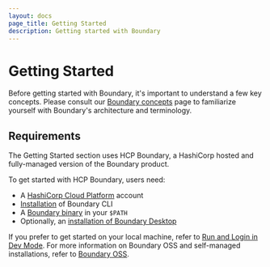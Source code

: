 ```yaml
---
layout: docs
page_title: Getting Started
description: Getting started with Boundary
---
```


# Getting Started

Before getting started with Boundary, it's important to understand a few key concepts. Please consult our [Boundary concepts](/docs/concepts) page to familiarize yourself with Boundary's architecture and terminology.

## Requirements

The Getting Started section uses HCP Boundary, a HashiCorp hosted and fully-managed version of the Boundary product.

To get started with HCP Boundary, users need:

- A [HashiCorp Cloud Platform](https://portal.cloud.hashicorp.com/sign-up) account
- [Installation](https://learn.hashicorp.com/tutorials/boundary/hcp-getting-started-install?in=boundary/hcp-getting-started) of Boundary CLI
- A [Boundary binary](https://www.boundaryproject.io/downloads) in your `$PATH`
- Optionally, an [installation of Boundary Desktop](https://learn.hashicorp.com/tutorials/boundary/hcp-getting-started-desktop-app)

If you prefer to get started on your local machine, refer to [Run and Login in Dev Mode](/docs/oss/installing/run-and-login). For more information on Boundary OSS and self-managed installations, refer to [Boundary OSS](/docs/oss).
